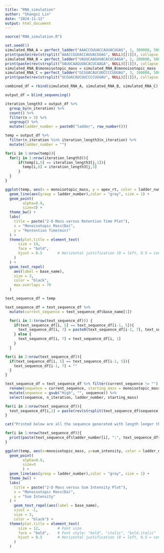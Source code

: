 ```yaml
---
title: "RNA_simulation"
author: "Shangsi Lin"
date: "2024-11-12"
output: html_document
---
```


```r
source("RNA_simulation.R")
```

```r
set.seed(1)
simulated_RNA_A = perfect_ladder("AAACCGUUACCAUUACUGAG", 1, 300000, 50000)
print(paste(rev(strsplit("AAACCGUUACCAUUACUGAG", NULL)[[1]]), collapse = ""))
simulated_RNA_B = perfect_ladder("UAUUCAAGUUACACUCAAGA", 2, 200000, 50000)
print(paste(rev(strsplit("UAUUCAAGUUACACUCAAGA", NULL)[[1]]), collapse = ""))
simulated_RNA_B$monoisotopic_mass = simulated_RNA_B$monoisotopic_mass - 0.01
simulated_RNA_C = perfect_ladder("GCGUACAUCUUCCCCUUUAU", 3, 100000, 50000)
print(paste(rev(strsplit("GCGUACAUCUUCCCCUUUAU", NULL)[[1]]), collapse = ""))

combined_df = rbind(simulated_RNA_A, simulated_RNA_B, simulated_RNA_C) 
```

```r
output_df = blind_sequencing()

iteration_length3 = output_df %>% 
  group_by(n_iteration) %>% 
  count() %>% 
  filter(n > 3) %>% 
  ungroup() %>% 
  mutate(ladder_number = paste0("ladder", row_number()))

temp = output_df %>% 
  filter(n_iteration %in% iteration_length3$n_iteration) %>% 
  mutate(ladder_number = "") 

for(i in 1:nrow(temp)){
  for(j in 1:nrow(iteration_length3)){
      if(temp[i,5] == iteration_length3[j,1]){
        temp[i,6] = iteration_length3[j,3]
      }
  }
}

ggplot(temp, aes(x = monoisotopic_mass, y = apex_rt, color = ladder_number)) +
  geom_line(aes(group = ladder_number),color = "gray", size = 1) +
  geom_point(
        alpha=0.9,
        size=3) +
  theme_bw() +
  labs(
    title = paste("2-D Mass versus Retention Time Plot"),
    x = "Monoisotopic Mass(Da)",
    y = "Rentention Time(min)"
  ) +
  theme(plot.title = element_text(
      size = 14,        
      face = "bold",    
      hjust = 0.5       # Horizontal justification (0 = left, 0.5 = center, 1 = right)
    )
  ) +
  geom_text_repel(
    aes(label = base_name),  
    size = 3,               
    color = "black",        
    max.overlaps = 70       
  )

text_sequence_df = temp 

text_sequence_df = text_sequence_df %>% 
  mutate(current_sequence = text_sequence_df$base_name[1])

  for(i in 2:(nrow(text_sequence_df))) {
    if(text_sequence_df[i, 5] == text_sequence_df[i-1, 5]){
      text_sequence_df[i, 7] = paste0(text_sequence_df[i-1, 7], text_sequence_df[i,1])
    } else {
      text_sequence_df[i, 7] = text_sequence_df[i, 1]
    }
  }

for(i in 2:nrow(text_sequence_df)){
  if(text_sequence_df[i, 5] == text_sequence_df[i-1, 5]){
    text_sequence_df[i-1, 7] = ""
  }
}

text_sequence_df = text_sequence_df %>% filter(current_sequence != "") %>% 
  rename(sequence = current_sequence, starting_mass = monoisotopic_mass) %>% 
  mutate(sequence = gsub("High", "", sequence)) %>% 
  select(sequence, n_iteration, ladder_number, starting_mass)

for(i in 1:nrow(text_sequence_df)){
  text_sequence_df[i,1] = paste(rev(strsplit(text_sequence_df$sequence[i], NULL)[[1]]), collapse = "")
}

cat("Printed below are all the sequence generated with length longer than 3 nucleotides under blind sequencing setting:")

for(i in 1:nrow(text_sequence_df)){
  print(paste(text_sequence_df$ladder_number[i], ":", text_sequence_df$sequence[i]))
}

ggplot(temp, aes(x=monoisotopic_mass, y=sum_intensity, color = ladder_number)) + 
  geom_point(
        alpha=0.9,
        size=3
        ) +
  geom_line(aes(group = ladder_number),color = "gray", size = 1) +
  theme_bw() +
  labs(
    title = paste("2-D Mass versus Sum Intensity Plot"),
    x = "Monoisotopic Mass(Da)",
    y = "Sum Intensity"
  ) +
    geom_text_repel(aes(label = base_name),             
    vjust = -1,                         
    size = 3,                           
    color = "black") +
  theme(plot.title = element_text(
      size = 12,        # Font size
      face = "bold",    # Font style: "bold", "italic", "bold.italic"
      hjust = 0.5       # Horizontal justification (0 = left, 0.5 = center, 1 = right)
    ) 
  )
```


